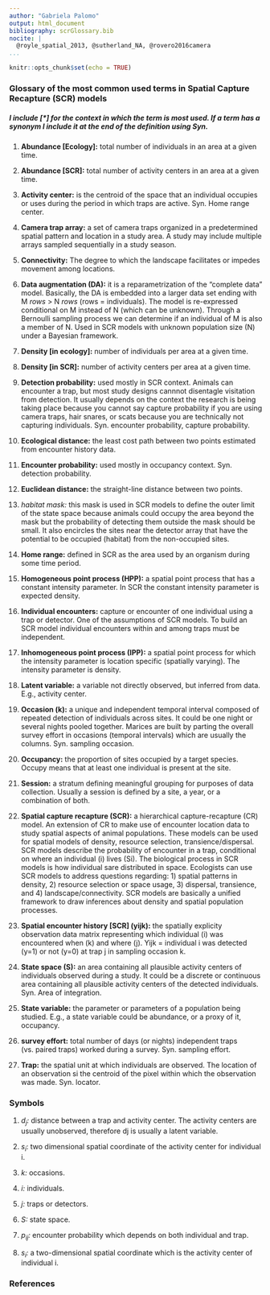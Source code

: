 ```yaml
---
author: "Gabriela Palomo"
output: html_document
bibliography: scrGlossary.bib
nocite: | 
  @royle_spatial_2013, @sutherland_NA, @rovero2016camera
...
```



```r
knitr::opts_chunk$set(echo = TRUE)
```

### Glossary of the most common used terms in Spatial Capture Recapture (SCR) models 

##### I include [*] for the context in which the term is most used. If a term has a synonym I include it at the end of the definition using _Syn._ 

1. **Abundance [Ecology]:** total number of individuals in an area at a given time. 

1. **Abundance [SCR]:** total number of activity centers in an area at a given time.

1. **Activity center:** is the centroid of the space that an individual occupies or uses during the period in which traps are active. Syn. Home range center.

1. **Camera trap array:** a set of camera traps organized in a predetermined spatial pattern and location in a study area. A study may include multiple arrays sampled sequentially in a study season. 

1. **Connectivity:** The degree to which the landscape facilitates or impedes movement among locations. 

1. **Data augmentation (DA):** it is a reparametrization of the "complete data" model. Basically, the DA is embedded into a larger data set ending with M _rows_ > N _rows_ (rows = individuals). The model is re-expressed conditional on M instead of N (which can be unknown). Through a Bernoulli sampling process we can determine if an individual of M is also a member of N. Used in SCR models with unknown population size (N) under a Bayesian framework. 

1. **Density [in ecology]:** number of individuals per area at a given time. 
1. **Density [in SCR]:** number of activity centers per area at a given time. 

1. **Detection probability:** used mostly in SCR context. Animals can encounter a trap, but most study designs cannnot disentagle visitation from detection. It usually depends on the context the research is being taking place because you cannot say capture probability if you are using camera traps, hair snares, or scats because you are technically not capturing individuals. Syn. encounter probability, capture probability. 

1. **Ecological distance:** the least cost path between two points estimated from encounter history data. 

1. **Encounter probability:** used mostly in occupancy context. Syn. detection probability. 

1. **Euclidean distance:** the straight-line distance between two points. 

1. *habitat mask:* this mask is used in SCR models to define the outer limit of the state space because animals could occupy the area beyond the mask but the probability of detecting them outside the mask should be small. It also encircles the sites near the detector array that have the potential to be occupied (habitat) from the non-occupied sites. 

1. **Home range:** defined in SCR as the area used by an organism during some time period.

1. **Homogeneous point process (HPP):** a spatial point process that has a constant intensity parameter. In SCR the constant intensity parameter is expected density. 

1. **Individual encounters:** capture or encounter of one individual using a trap or detector. One of the assumptions of SCR models. To build an SCR model individual encounters within and among traps must be independent. 

1. **Inhomogeneous point process (IPP):** a spatial point process for which the intensity parameter is location specific (spatially varying). The intensity parameter is density. 

1. **Latent variable:** a variable not directly observed, but inferred from data. E.g., activity center. 

1. **Occasion (k):** a unique and independent temporal interval composed of repeated detection of individuals across sites. It could be one night or several nights pooled together. Marices are built by parting the overall survey effort in occasions (temporal intervals) which are usually the columns. Syn. sampling occasion. 

1. **Occupancy:** the proportion of sites occupied by a target species. Occupy means that at least one individual is present at the site. 

1. **Session:** a stratum defining meaningful grouping for purposes of data collection. Usually a session is defined by a site, a year, or a combination of both. 

1. **Spatial capture recapture (SCR):** a hierarchical capture-recapture (CR) model. An extension  of CR to make use of encounter location data to study spatial aspects of animal populations. These models can be used for spatial models of density, resource selection, transience/dispersal. SCR models describe the probability of encounter in a trap, conditional on where an individual (i) lives (Si). The biological process in SCR models is how individual sare distributed in space. Ecologists can use SCR models to address questions regarding: 1) spatial patterns in density, 2) resource selection or space usage, 3) dispersal, transience, and 4) landscape/connectivity. SCR models are basically a unified framework to draw inferences about density and spatial population processes. 

1. **Spatial encounter history [SCR] (yijk):** the spatially explicity observation data matrix representing which individual (i) was encountered when (k) and where (j). Yijk = individual i was detected (y=1) or not (y=0) at trap j in sampling occasion k. 

1. **State space (S):** an area containing all plausible activity centers of individuals observed during a study. It could be a discrete or continuous area containing all plausible activity centers of the detected individuals. Syn. Area of integration. 

1. **State variable:** the parameter or parameters of a population being studied. E.g., a state variable could be abundance, or a proxy of it, occupancy. 

1. **survey effort:** total number of days (or nights) independent traps (vs. paired traps) worked during a survey. Syn. sampling effort. 

1. **Trap:** the spatial unit at which individuals are observed. The location of an observation si the centroid of the pixel within which the observation was made. Syn. locator. 

### Symbols

1. *d<sub>j</sub>:* distance between a trap and activity center. The activity centers are usually unobserved, therefore dj is usually a latent variable. 

1. *s<sub>i</sub>*: two dimensional spatial coordinate of the activity center for individual i. 

1. *k:* occasions. 

1. *i:* individuals.

1. *j:* traps or detectors. 

1. *S:* state space. 

1. *p<sub>ij</sub>:* encounter probability which depends on both individual and trap. 

1. *s<sub>i</sub>:* a two-dimensional spatial coordinate which is the activity center of individual i. 

### References 

